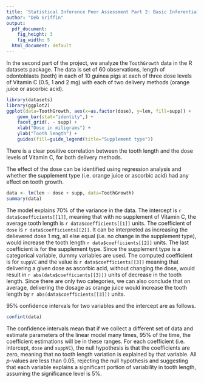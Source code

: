 ```yaml
---
title: 'Statistical Inference Peer Assessment Part 2: Basic Inferential Data Analysis'
author: "Deb Griffin"
output:
  pdf_document:
    fig_height: 3
    fig_width: 5
  html_document: default
---
```


In the second part of the project, we analyze the `ToothGrowth` data in the R
datasets package. The data is set of 60 observations, length of odontoblasts
(teeth) in each of 10 guinea pigs at each of three dose levels of Vitamin C
(0.5, 1 and 2 mg) with each of two delivery methods (orange juice or ascorbic
acid).

```r
library(datasets)
library(ggplot2)
ggplot(data=ToothGrowth, aes(x=as.factor(dose), y=len, fill=supp)) +
    geom_bar(stat="identity",) +
    facet_grid(. ~ supp) +
    xlab("Dose in miligrams") +
    ylab("Tooth length") +
    guides(fill=guide_legend(title="Supplement type"))
```

There is a clear positive correlation between the tooth length and the dose levels of Vitamin C, for both delivery methods.

The effect of the dose can be identified using regression analysis and whether the supplement type (i.e. orange juice or ascorbic acid) had any effect on tooth growth.

```r
data <- lm(len ~ dose + supp, data=ToothGrowth)
summary(data)
```

The model explains 70% of the variance in the data.
The intercept is `r data$coefficients[[1]]`, meaning that with no supplement of
Vitamin C, the average tooth length is `r data$coefficients[[1]]` units. The
coefficient of `dose` is `r data$coefficients[[2]]`. It can be interpreted as
increasing the delievered dose 1 mg, all else equal (i.e. no change in the
supplement type), would increase the tooth length `r data$coefficients[[2]]` units.
The last coefficient is for the supplement type. Since the supplement type is
a categorical variable, dummy variables are used. The computed coefficient
is for `suppVC` and the value is `r data$coefficients[[3]]` meaning that delivering
a given dose as ascorbic acid, without changing the dose, would result in
`r abs(data$coefficients[[3]])` units of decrease in the tooth length. Since there
are only two categories, we can also conclude that on average, delivering the dosage as
orange juice would increase the tooth length by `r abs(data$coefficients[[3]])` units.

95% confidence intervals for two variables and the intercept are as follows.
```r
confint(data)
```
The confidence intervals mean that if we collect a different set of data and
estimate parameters of the linear model many times, 95% of the time, the
coefficient estimations will be in these ranges. For each coefficient (i.e.
intercept, `dose` and `suppVC`), the null hypothesis is that the coefficients are
zero, meaning that no tooth length variation is explained by that variable.
All _p_-values are less than 0.05, rejecting the null hypothesis and suggesting
that each variable explains a significant portion of variability in tooth length,
assuming the significance level is 5%.
